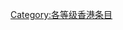 {{catmore1|[[WikiProject:香港|WikiProject:香港]]}}
{{Articles by Quality|topic=香港|project=香港|format=toc}}
{{CategoryTOC}}
{{cat class | topic=香港|class=文件|sort=香港}}
{{emptycat}}

[[Category:各等级香港条目|Category:各等级香港条目]]